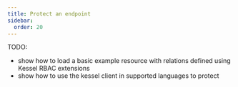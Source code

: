```yaml
---
title: Protect an endpoint
sidebar:
  order: 20
---
```


TODO:

- show how to load a basic example resource with relations defined using Kessel RBAC extensions
- show how to use the kessel client in supported languages to protect 

